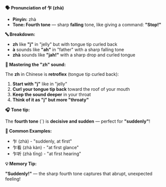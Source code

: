 **🗣️ Pronunciation of 乍 (zhà)**

- **Pinyin:** zhà
- **Tone: Fourth tone** — sharp **falling** tone, like giving a command: **"Stop!"**

**🔤 Breakdown:**

- **zh** like **"j"** in "jelly" but with tongue tip curled back
- **à** sounds like **"ah"** in "father" with a sharp falling tone
- **zhà** sounds like **"jah!"** with a sharp drop and curled tongue

**🎯 Mastering the "zh" sound:**

The **zh** in Chinese is **retroflex** (tongue tip curled back):

1. **Start with "j"** like in "jelly"
2. **Curl your tongue tip back** toward the roof of your mouth
3. **Keep the sound deeper** in your throat
4. **Think of it as "j" but more "throaty"**

**🎧 Tone tip:**

The **fourth tone** (ˋ) is **decisive and sudden** — perfect for **"suddenly"**!

**📝 Common Examples:**

- 乍 (zhà) - "suddenly, at first"
- 乍看 (zhà kàn) - "at first glance"
- 乍听 (zhà tīng) - "at first hearing"

**💡 Memory Tip:**

**"Suddenly!"** — the sharp fourth tone captures that abrupt, unexpected feeling!
